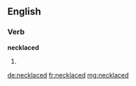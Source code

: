 ==English==

===Verb===
'''necklaced'''

# {{en-past of|necklace}}

[[de:necklaced]]
[[fr:necklaced]]
[[mg:necklaced]]